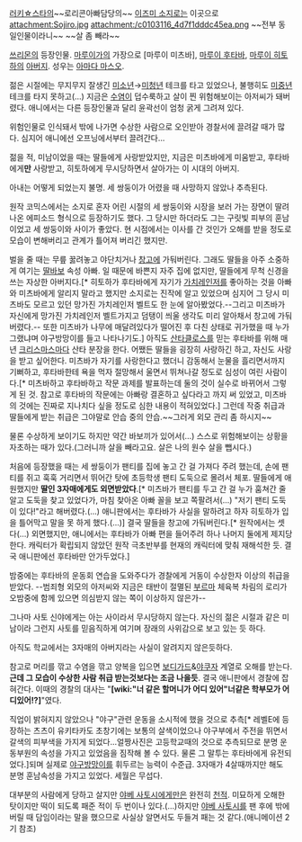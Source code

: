 [[러키☆스타]]의~~로리콘아빠담당의~~ [[이즈미 소지로]]는 이곳으로
attachment:Sojiro.jpg
attachment:/c0103116_4d7f1dddc45ea.png
~~전부 동일인물이라니~~ ~~살 좀 빼라~~

[[쓰리몬]]의 등장인물. [[마루이가]]의 가장으로 [마루이 미츠바], [[마루이 후타바]], [[마루이 히토하]]의 [[아버지]]. 성우는 [[아마다 마스오]].

젊은 시절에는 무지무지 잘생긴 [[미소년]]→[[미청년]] 테크를 타고 있었으나, 불행히도 [[미중년]] 테크를 타지 못하고(…) 지금은 [[수염]]이 덥수룩하고 살이 찐 위험해보이는 아저씨가 돼버렸다. 애니에서는 다른 등장인물과 달리 윤곽선이 엄청 굵게 그려져 있다.

위험인물로 인식돼서 밖에 나가면 수상한 사람으로 오인받아 경찰서에 끌려갈 때가 많다. 심지어 애니에선 오프닝에서부터 끌려간다...

젊을 적, 미남이었을 때는 딸들에게 사랑받았지만, 지금은 미츠바에게 미움받고, 후타바에게'''만''' 사랑받고, 히토하에게 무시당하면서 살아가는 이 시대의 아버지.

아내는 어떻게 되었는지 불명. 세 쌍둥이가 어렸을 때 사망하지 않았나 추측된다.

원작 코믹스에서는 소지로 혼자 어린 시절의 세 쌍둥이와 시장을 보러 가는 장면이 딸려나온 에피소드 형식으로 등장하기도 했다. 그 당시만 하더라도 그는 구릿빛 피부의 훈남이었고 세 쌍둥이와 사이가 좋았다. 현 시점에서는 이사를 간 것인가 오해를 받을 정도로 모습이 변해버리고 관계가 틀어져 버리긴 했지만.

벌을 줄 때는 무릎 꿇려놓고 야단치거나 [[창고]]에 가둬버린다. 그래도 딸들을 아주 소중하게 여기는 [[딸바보]] 속성 아빠. 일 때문에 바쁜지 자주 집에 없지만, 딸들에게 무척 신경을 쓰는 자상한 아버지다.[* 히토하가 후타바에게 자기가 [[가치레인저]]를 좋아하는 것을 아빠와 미츠바에게 알리지 말라고 했지만 소지로는 진작에 알고 있었으며 심지어 그 당시 미츠바도 모르고 있던 망가진 가치레인저 벨트도 한 눈에 알아봤었다.--그리고 미츠바가 자신에게 망가진 가치레인저 벨트가지고 덤탱이 씌울 생각도 미리 알아채서 창고에 가둬버렸다.-- 또한 미츠바가 나무에 매달려있다가 떨어진 후 다친 상태로 귀가했을 때 누가 그랬냐며 야구방망이를 들고 나타나기도.] 아직도 [[산타클로스]]를 믿는 후타바를 위해 매년 [[크리스마스]]마다 산타 분장을 한다. 어쨌든 딸들을 굉장히 사랑하긴 하고, 자신도 사랑을 받고 싶어한다. 미츠바가 자기를 사랑한다고 했더니 감동해서 눈물을 흘리면서까지 기뻐하고, 후타바한테 욕을 먹자 절망해서 울면서 뛰쳐나갈 정도로 심성이 여린 사람이다.[* 미츠바하고 후타바하고 작문 과제를 발표하는데 둘의 것이 실수로 바뀌어서 그렇게 된 것. 참고로 후타바의 작문에는 아빠랑 결혼하고 싶다라고 까지 써 있었고, 미츠바의 것에는 진짜로 지나치다 싶을 정도로 심한 내용이 적혀있었다.] 그런데 작중 취급과 딸들에게 받는 취급은 그야말로 안습 중의 안습.~~그러게 외모 관리 좀 하시지~~
 
물론 수상하게 보이기도 하지만 약간 바보끼가 있어서(…) 스스로 위험해보이는 상황을 자초하는 때가 있다.(그러니까 살을 빼라고요. 살은 나의  원수 살을 뺍시다.)

처음에 등장했을 때는 세 쌍둥이가 팬티를 집에 놓고 간 걸 가져다 주려 했는데, 손에 팬티를 쥐고 훅훅 거리면서 뛰어간 탓에 초등학생 팬티 도둑으로 몰려서 체포. 딸들에게 애원했지만 '''딸인 3자매에게도 외면받았다'''.[* 미츠바가 팬티를 두고 간 걸 누가 훔쳐간 줄 알고 도둑을 찾고 있었다가, 마침 찾아온 아빠 꼴을 보고 쪽팔려서(...) "저기 팬티 도둑이 있다!"라고 해버렸다.(...) 애니판에서는 후타바가 사실을 말하려고 하자 히토하가 입을 틀어막고 말을 못 하게 했다.(...)] 결국 딸들을 창고에 가둬버린다.[* 원작에서는 셋 다(…) 외면했지만, 애니에서는 후타바가 아빠 편을 들어주려 하나 나머지 둘에게 제지당한다. 캐릭터가 확립되지 않았던 원작 극초반부를 현재의 캐릭터에 맞춰 재해석한 듯. 결국 애니판에선 후타바만 안가두었다.]

밤중에는 후타바의 운동회 연습을 도와주다가 경찰에게 거동이 수상한자 이상의 취급을 받았다. --범죄형 외모의 아저씨와 지금은 태반이 절멸된 [[부르마]] 체육복 차림의 로리가 오밤중에 함께 있으면 의심받지 않는 쪽이 이상하지 않은가--

그나마 사토 신야에게는 아는 사이라서 무시당하지 않는다. 자신의 젊은 시절과 같은 미남이라 그런지 사토를 믿음직하게 여기며 장래의 사위감으로 보고 있는 듯 하다.

아직도 학교에서는 3자매의 아버지라는 사실이 알려지지 않은듯하다.

참고로 머리를 깎고 수염을 깎고 양복을 입으면 [[보디가드]]&[[야쿠자]] 계열로 오해를 받는다. '''근데 그 모습이 수상한 사람 취급 받는것보다는 조금 나을듯'''. 결국 애니판에서 경찰에 잡혀간다. 이때의 경찰의 대사는 "'''[wiki:"너 같은 할머니가 어디 있어"너같은 학부모가 어디있어!?]'''"였다.

직업이 밝혀지지 않았으나 "야구"관련 운동을 소시적에 했을 것으로 추측[* 레벨E에 등장하는 츠츠이 유키타카도 초창기에는 보통의 살색이었으나 야구부에서 주전을 뛰면서 갈색의 피부색을 가지게 되었다...얼짱사진은 고등학교때의 것으로 추측되므로 분명 운동부원의 속성을 가지고 있었음을 짐작해 볼 수 있다. 물론 그 말투는 후타바에게 유전되었다.]되며 실제로 [[야구방망이]]를 휘두르는 능력이 수준급. 3자매가 4살때까지만 해도 분명 훈남속성을 가지고 있었다. 세월은 무섭다.

대부분의 사람에게 당하고 살지만 [[야베 사토시]]에게만은 완전히 [[천적]]. 미묘하게 오해한 탓이지만 떡이 되도록 패준 적이 두 번이나 있다.(…)하지만 [[야베 사토시]]를 팬 후에 밖에 버릴 때 담임이라는 말을 했으므로 사실상 알면서도 두들겨 패는 것 같다.(애니메이션 2기 참조) 
